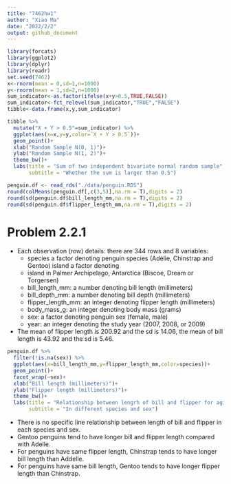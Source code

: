 ```yaml
---
title: "7462hw1"
author: "Xiao Ma"
date: "2022/2/2"
output: github_document
---
```

```r
library(forcats)
library(ggplot2)
library(dplyr)
library(readr)
set.seed(7462)
x<-rnorm(mean = 0,sd=1,n=1000)
y<-rnorm(mean = 1,sd=2,n=1000)
sum_indicator<-as.factor(ifelse(x+y>0.5,TRUE,FALSE))
sum_indicator<-fct_relevel(sum_indicator,"TRUE","FALSE")
tibble<-data.frame(x,y,sum_indicator)

tibble %>%
  mutate("X + Y > 0.5"=sum_indicator) %>%
  ggplot(aes(x=x,y=y,color=`X + Y > 0.5`))+
  geom_point()+
  xlab("Random Sample N(0, 1)")+
  ylab("Random Sample N(1, 2)")+
  theme_bw()+
  labs(title = "Sum of two independent bivariate normal random sample",
       subtitle = "Whether the sum is larger than 0.5")
```

```r
penguin.df <- read_rds("./data/penguin.RDS")
round(colMeans(penguin.df[,c(3,5)],na.rm = T),digits = 2)
round(sd(penguin.df$bill_length_mm,na.rm = T),digits = 2)
round(sd(penguin.df$flipper_length_mm,na.rm = T),digits = 2)
```

# Problem 2.2.1
- Each observation (row) details: there are 344 rows and 8 variables:
  - species a factor denoting penguin species (Adélie, Chinstrap and Gentoo) island a factor denoting 
  - island in Palmer Archipelago, Antarctica (Biscoe, Dream or Torgersen)
  - bill_length_mm: a number denoting bill length (millimeters)
  - bill_depth_mm: a number denoting bill depth (millimeters)
  - flipper_length_mm: an integer denoting flipper length (millimeters)
  - body_mass_g: an integer denoting body mass (grams)
  - sex: a factor denoting penguin sex (female, male)
  - year: an integer denoting the study year (2007, 2008, or 2009)
- The mean of flipper length is 200.92 and the sd is 14.06, the mean of bill length is 43.92 and the sd is 5.46.

```r
penguin.df %>%
  filter(!is.na(sex)) %>%
  ggplot(aes(x=bill_length_mm,y=flipper_length_mm,color=species))+
  geom_point()+
  facet_wrap(~sex)+
  xlab("Bill length (millimeters)")+
  ylab("Flipper length (millimeters)")+
  theme_bw()+
  labs(title = "Relationship between lengrh of bill and flipper for aging penguins",
       subtitle = "In different species and sex")
```

- There is no specific line relationship between length of bill and flipper in each species and sex.
- Gentoo penguins tend to have longer bill and flipper length compared with Adelle.
- For penguins have same flipper length, Chinstrap tends to have longer bill length than Addelle.
- For penguins have same bill length, Gentoo tends to have longer flipper length than Chinstrap.
